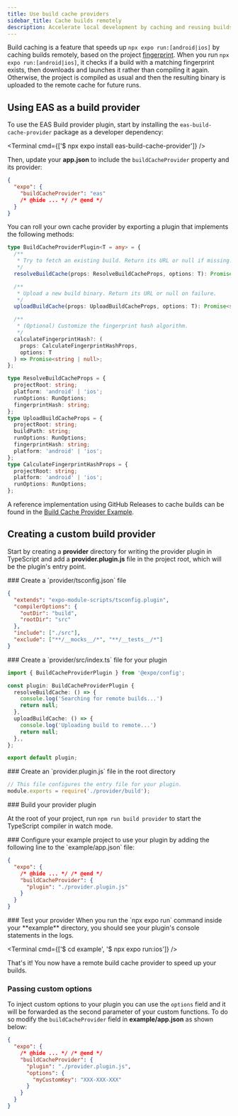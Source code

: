 ```yaml
---
title: Use build cache providers
sidebar_title: Cache builds remotely
description: Accelerate local development by caching and reusing builds from a provider.
---
```



Build caching is a feature that speeds up `npx expo run:[android|ios]` by caching builds remotely, based on the project [fingerprint](/versions/latest/sdk/fingerprint/).
When you run `npx expo run:[android|ios]`, it checks if a build with a matching fingerprint exists, then downloads and launches it rather than compiling it again. Otherwise, the project is compiled as usual and then the resulting binary is uploaded to the remote cache for future runs.

## Using EAS as a build provider

To use the EAS Build provider plugin, start by installing the `eas-build-cache-provider` package as a developer dependency:

<Terminal cmd={['$ npx expo install eas-build-cache-provider']} />

Then, update your **app.json** to include the `buildCacheProvider` property and its provider:

```json app.json
{
  "expo": {
    "buildCacheProvider": "eas"
    /* @hide ... */ /* @end */
  }
}
```

You can roll your own cache provider by exporting a plugin that implements the following methods:

```ts
type BuildCacheProviderPlugin<T = any> = {
  /**
   * Try to fetch an existing build. Return its URL or null if missing.
   */
  resolveBuildCache(props: ResolveBuildCacheProps, options: T): Promise<string | null>;

  /**
   * Upload a new build binary. Return its URL or null on failure.
   */
  uploadBuildCache(props: UploadBuildCacheProps, options: T): Promise<string | null>;

  /**
   * (Optional) Customize the fingerprint hash algorithm.
   */
  calculateFingerprintHash?: (
    props: CalculateFingerprintHashProps,
    options: T
  ) => Promise<string | null>;
};

type ResolveBuildCacheProps = {
  projectRoot: string;
  platform: 'android' | 'ios';
  runOptions: RunOptions;
  fingerprintHash: string;
};
type UploadBuildCacheProps = {
  projectRoot: string;
  buildPath: string;
  runOptions: RunOptions;
  fingerprintHash: string;
  platform: 'android' | 'ios';
};
type CalculateFingerprintHashProps = {
  projectRoot: string;
  platform: 'android' | 'ios';
  runOptions: RunOptions;
};
```

A reference implementation using GitHub Releases to cache builds can be found in the [Build Cache Provider Example](https://github.com/expo/examples/tree/master/with-github-remote-build-cache-provider).

## Creating a custom build provider

Start by creating a **provider** directory for writing the provider plugin in TypeScript and add a **provider.plugin.js** file in the project root, which will be the plugin's entry point.

<Step label="1">
### Create a `provider/tsconfig.json` file

```json provider/tsconfig.json
{
  "extends": "expo-module-scripts/tsconfig.plugin",
  "compilerOptions": {
    "outDir": "build",
    "rootDir": "src"
  },
  "include": ["./src"],
  "exclude": ["**/__mocks__/*", "**/__tests__/*"]
}
```

</Step>

<Step label="2">
### Create a `provider/src/index.ts` file for your plugin

```ts provider/src/index.ts
import { BuildCacheProviderPlugin } from '@expo/config';

const plugin: BuildCacheProviderPlugin {
  resolveBuildCache: () => {
    console.log('Searching for remote builds...')
    return null;
  },
  uploadBuildCache: () => {
    console.log('Uploading build to remote...')
    return null;
  },,
};

export default plugin;
```

</Step>

<Step label="3">
### Create an `provider.plugin.js` file in the root directory

```js provider.plugin.js
// This file configures the entry file for your plugin.
module.exports = require('./provider/build');
```

</Step>

<Step label="4">
### Build your provider plugin

At the root of your project, run `npm run build provider` to start the TypeScript compiler in watch mode.

</Step>

<Step label="5">
### Configure your example project to use your plugin by adding the following line to the `example/app.json` file:

```json example/app.json
{
  "expo": {
    /* @hide ... */ /* @end */
    "buildCacheProvider": {
      "plugin": "./provider.plugin.js"
    }
  }
}
```

</Step>

<Step label="6">
### Test your provider
When you run the `npx expo run` command inside your **example** directory, you should see your plugin's console statements in the logs.

<Terminal cmd={['$ cd example', '$ npx expo run:ios']} />

That's it! You now have a remote build cache provider to speed up your builds.

</Step>

### Passing custom options

To inject custom options to your plugin you can use the `options` field and it will be forwarded as the second parameter of your custom functions. To do so modify the `buildCacheProvider` field in **example/app.json** as shown below:

```json example/app.json
{
  "expo": {
    /* @hide ... */ /* @end */
    "buildCacheProvider": {
      "plugin": "./provider.plugin.js",
      "options": {
        "myCustomKey": "XXX-XXX-XXX"
      }
    }
  }
}
```
